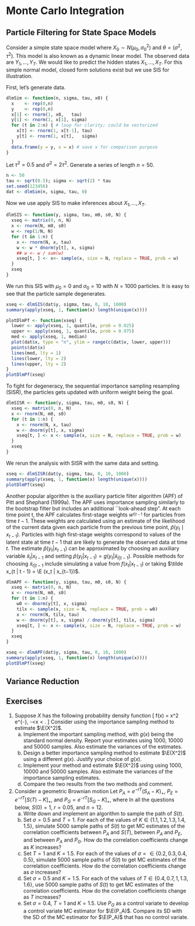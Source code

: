 # Monte Carlo Integration {#mcinteg}

## Particle Filtering for State Space Models

Consider a simple state space model
\begin{eqnarray*}
Y_{t} & \mid & X_t,     \theta & \sim & N(X_t, \sigma^2)\\
X_{t} & \mid & X_{t-1}, \theta & \sim & N(X_{t-1}, \tau^2)
\end{eqnarray*}
where $X_0 \sim N(\mu_0, \sigma^2_0)$ and $\theta = (\sigma^2, \tau^2)$.
This model is also known as a dynamic linear model. The observed data are $Y_1, \ldots, Y_T$. We would like to predict the hidden states $X_1, \ldots, X_T$. For this simple normal model, closed form solutions exist but we use SIS for illustration.


First, let's generate data.
```r
dlmSim <- function(n, sigma, tau, x0) {
  x    <- rep(0,n)
  y    <- rep(0,n)
  x[1] <- rnorm(1, x0,   tau)
  y[1] <- rnorm(1, x[1], sigma)
  for (t in 2:n) { # loop for clarity; could be vectorized
    x[t] <- rnorm(1, x[t-1], tau)
    y[t] <- rnorm(1, x[t],   sigma)
  }
  data.frame(y = y, x = x) # save x for comparison purpose
}
```
Let $\tau^2 = 0.5$ and $\sigma^2 = 2\tau^2$.
Generate a series of length $n = 50$.
```r
n <- 50
tau <- sqrt(0.5); sigma <- sqrt(2) * tau
set.seed(123456)
dat <- dlmSim(n, sigma, tau, 0)
```

Now we use apply SIS to make inferences about $X_1, \ldots, X_T$.
```r
dlmSIS <- function(y, sigma, tau, m0, s0, N) {
  xseq <- matrix(0, n, N)
  x <- rnorm(N, m0, s0)
  w <- rep(1/N, N)
  for (t in 1:n) {
    x <- rnorm(N, x, tau)
    w <- w * dnorm(y[t], x, sigma)
    ## w <- w / sum(w)
    xseq[t, ] <- x<- sample(x, size = N, replace = TRUE, prob = w)
  }
  xseq
}
```
We run this SIS with $\mu_0 = 0$ and $\sigma_0 = 10$ with $N = 1000$ particles. It is easy to see that the particle sample degenerates.
```r
xseq <- dlmSIS(dat$y, sigma, tau, 0, 10, 1000)
summary(apply(xseq, 1, function(x) length(unique(x))))

plotDlmPf <- function(xseq) {
  lower <- apply(xseq, 1, quantile, prob = 0.025)
  upper <- apply(xseq, 1, quantile, prob = 0.975)
  med <- apply(xseq, 1, median)
  plot(dat$x, type = "n", ylim = range(c(dat$x, lower, upper)))
  points(dat$x)
  lines(med, lty = 1)
  lines(lower, lty = 2)
  lines(upper, lty = 2)
}
plotDlmPf(xseq)
```


To fight for degeneracy, the sequential importance sampling resampling (SISR), the particles gets updated with uniform weight being the goal.
```r
dlmSISR <- function(y, sigma, tau, m0, s0, N) {
  xseq <- matrix(0, n, N)
  x <- rnorm(N, m0, s0)
  for (t in 1:n) {
    x <- rnorm(N, x, tau)
    w <- dnorm(y[t], x, sigma)
    xseq[t, ] <- x <- sample(x, size = N, replace = TRUE, prob = w)
  }
  xseq
}
```
We rerun the analysis with SISR with the same data and setting.
```r
xseq <- dlmSISR(dat$y, sigma, tau, 0, 10, 1000)
summary(apply(xseq, 1, function(x) length(unique(x))))
plotDlmPf(xseq)
```


Another popular algorithm is the auxiliary particle filter algorithm (APF) of Pitt and Shephard (1999a). The APF uses importance sampling similarly to the bootstrap filter but includes an additional ``look-ahead step". At each time point t, the APF calculates first-stage weights $w^_{t|t−1}$ for particles from time $t − 1$. These weights are calculated using an estimate of the likelihood of the current data given each particle from the previous time point, $\hat p(y_t \mid x_{t-1})$. Particles with high first-stage weights correspond to values of the latent state at time $t − 1$ that are likely to generate the observed data at time $t$. The estimate $\hat p(y_t | x_{t-1})$ can be approximated by choosing an auxiliary variable $\tilde x_t | x_{t-1}$ and setting $\hat p(y_t | x_{t-1}) = g(y_t|\tilde x_{t|t−1})$. Possible methods for choosing $\tilde x_{t | t - 1}$ include simulating a value from $f(x_t|x_{t−1})$ or taking $\tilde x_{t | t - 1} = \E (x_t | x_{t−1})$.
```r
dlmAPF <- function(y, sigma, tau, m0, s0, N) {
  xseq <- matrix(0, n, N)
  x <- rnorm(N, m0, s0)
  for (t in 1:n) {
    w0 <- dnorm(y[t], x, sigma)
    tilx <- sample(x, size = N, replace = TRUE, prob = w0)
    x <- rnorm(N, tilx, tau)
    w <- dnorm(y[t], x, sigma) / dnorm(y[t], tilx, sigma)
    xseq[t, ] <- x <- sample(x, size = N, replace = TRUE, prob = w)
  }
  xseq
}

xseq <- dlmAPF(dat$y, sigma, tau, 0, 10, 1000)
summary(apply(xseq, 1, function(x) length(unique(x))))
plotDlmPf(xseq)
```


## Variance Reduction


## Exercises

1. Suppose $X$ has the following probability density function
\[
f(x) = \frac{1}{5\sqrt{2\pi}}x^2 e^{-\frac{(x-2)^2}{2}}, \qquad -\infty <x < \infty.
\]
Consider using the importance sampling method to estimate $\E(X^2)$.
    a. Implement the important sampling method, with $g(x)$ being the standard
normal density. Report your estimates using 1000, 10000 and 50000
samples. Also estimate the variances of the estimates.
    a. Design a better importance sampling method to estimate $\E(X^2)$ using a
different $g(x)$. Justify your choice of $g(x)$.
    a. Implement your method and estimate $\E(X^2)$ using using 1000, 10000 and 50000
samples. Also estimate the variances of the importance sampling estimates.
    a. Compare the two results from the two methods and comment.
1. Consider a geometric Brownian motion
\begin{align*}
  \frac{\dd S(t)}{S(t)} = r\,\dd t + \sigma\,\dd W(t).
\end{align*}
Let $P_A = e^{-rT}(S_A-K)_+$, $P_E = e^{-rT}[S(T)-K]_+$, and $P_G =
e^{-rT}[S_G-K]_+$, where
\begin{align*}
  S_A = \frac{1}{n} \sum_{i=1}^n S\left(\frac{iT}{n}\right),
  \quad
  S_G = \left[\prod_{i=1}^n S\left(\frac{iT}{n}\right)\right]^{1/n}.
\end{align*}
In all the questions below, $S(0)=1$, $r=0.05$, and $n=12$.
    a. Write down and implement an algorithm to sample the path of $S(t)$.
    a. Set $\sigma=0.5$ and $T=1$.  For each of the values of 
$K \in \{1.1, 1.2, 1.3, 1.4, 1.5\}$, simulate 5000 sample paths of $S(t)$ to get
MC estimates of the correlation coefficients between $P_A$ and
$S(T)$, between $P_A$ and $P_E$, and between $P_A$ and $P_G$.  How
do the correlation coefficients change as $K$ increases?
    a. Set $T=1$ and $K=1.5$.  For each of the values of 
$\sigma = \in \{0.2, 0.3, 0.4, 0.5\}$, simulate 5000 sample paths of $S(t)$ to
get MC estimates of the correlation coefficients.  How do the correlation
coefficients change as $\sigma$ increases?
    a. Set $\sigma=0.5$ and $K=1.5$.  For each of the values of 
$T \in \{0.4, 0.7, 1, 1.3, 1.6\}$, use 5000 sample paths of $S(t)$ to get MC
estimates of the correlation coefficients.  How do the correlation
coefficients change as $T$ increases?
    a. Set $\sigma=0.4$, $T=1$ and $K=1.5$.  Use $P_G$ as a control
variate to develop a control variate MC estimator for $\E(P_A)$.
Compare its SD with the SD of the MC estimator for $\E(P_A)$ that
has no control variate.
